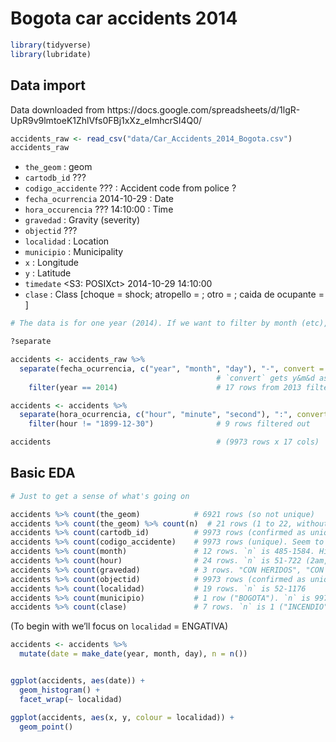# Bogota car accidents 2014

```r
library(tidyverse)
library(lubridate)
```


## Data import

Data downloaded from https://docs.google.com/spreadsheets/d/1lgR-UpR9v9lmtoeK1ZhlVfs0FBj1xXz_eImhcrSI4Q0/

```r
accidents_raw <- read_csv("data/Car_Accidents_2014_Bogota.csv")
accidents_raw
```

* `the_geom` <chr> : geom
* `cartodb_id` <int>        ???
* `codigo_accidente` <int>  ??? : Accident code from police ?
* `fecha_ocurrencia` <date>       2014-10-29 : Date
* `hora_occurencia` <chr>   ???   14:10:00 : Time
* `gravedad` <chr> : Gravity (severity)
* `objectid` <int>          ???
* `localidad` <chr> : Location
* `municipio` <chr> : Municipality
* `x` <dbl> : Longitude
* `y` <dbl> : Latitude
* `timedate` <S3: POSIXct>        2014-10-29 14:10:00
* `clase` <chr> : Class [choque = shock; atropello = ; otro = ; caida de ocupante = ]




```r
# The data is for one year (2014). If we want to filter by month (etc), need a `month` variable first. Could use **lubridate**, or `separate()` ...The former avoids 10/11/12 coming before 2/3/4/etc, but the latter should also be ok in plots if using integers

?separate

accidents <- accidents_raw %>%
  separate(fecha_ocurrencia, c("year", "month", "day"), "-", convert = TRUE) %>%
                                              # `convert` gets y&m&d as integers
    filter(year == 2014)                      # 17 rows from 2013 filtered out

accidents <- accidents %>%
  separate(hora_ocurrencia, c("hour", "minute", "second"), ":", convert = TRUE) %>%
    filter(hour != "1899-12-30")              # 9 rows filtered out

accidents                                     # (9973 rows x 17 cols)
```


## Basic EDA

```r
# Just to get a sense of what's going on

accidents %>% count(the_geom)            # 6921 rows (so not unique)
accidents %>% count(the_geom) %>% count(n)  # 21 rows (1 to 22, without 18)
accidents %>% count(cartodb_id)          # 9973 rows (confirmed as unique)
accidents %>% count(codigo_accidente)    # 9973 rows (unique). Seem to be 5e+05 or 4e+06
accidents %>% count(month)               # 12 rows. `n` is 485-1584. Higher in Oct/Nov/Dec
accidents %>% count(hour)                # 24 rows. `n` is 51-722 (2am, 2pm)
accidents %>% count(gravedad)            # 3 rows. "CON HERIDOS", "CON MUERTOS", "SOLO DANOS"
accidents %>% count(objectid)            # 9973 rows (confirmed as unique)
accidents %>% count(localidad)           # 19 rows. `n` is 52-1176
accidents %>% count(municipio)           # 1 row ("BOGOTA"). `n` is 9973
accidents %>% count(clase)               # 7 rows. `n` is 1 ("INCENDIO") to 8494 ("CHOQUE")
```

(To begin with we'll focus on `localidad` = ENGATIVA)

```r
accidents <- accidents %>%
  mutate(date = make_date(year, month, day), n = n())


ggplot(accidents, aes(date)) +
  geom_histogram() +
  facet_wrap(~ localidad)

ggplot(accidents, aes(x, y, colour = localidad)) +
  geom_point()
```


